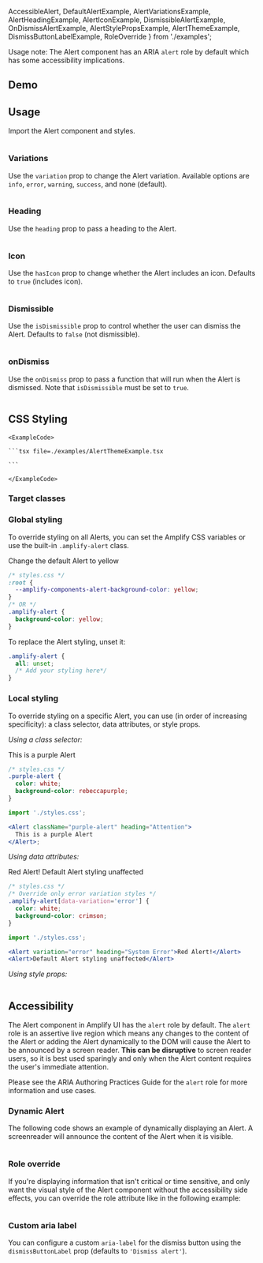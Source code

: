   AccessibleAlert,
  DefaultAlertExample,
  AlertVariationsExample,
  AlertHeadingExample,
  AlertIconExample,
  DismissibleAlertExample,
  OnDismissAlertExample,
  AlertStylePropsExample,
  AlertThemeExample,
  DismissButtonLabelExample,
  RoleOverride
} from './examples';

<Badge variation="info">Usage note:</Badge> The Alert component has an ARIA `alert` role by default which has some <Link href="#accessibility">accessibility implications</Link>. 

## Demo

<AlertDemo />

## Usage

Import the Alert component and styles.

<Example>
  <ExamplePreview>
    <DefaultAlertExample />
  </ExamplePreview>
  
  <ExampleCode reactExport='DefaultAlertExample'>

```jsx file=./examples/DefaultAlertExample.tsx

```

  </ExampleCode>
</Example>

### Variations

Use the `variation` prop to change the Alert variation. Available options are `info`, `error`, `warning`, `success`, and none (default).

<Example>
  <ExamplePreview>
    <AlertVariationsExample />
  </ExamplePreview>
  
  <ExampleCode reactExport='AlertVariationsExample'>

```jsx file=./examples/AlertVariationsExample.tsx

```

  </ExampleCode>
</Example>

### Heading

Use the `heading` prop to pass a heading to the Alert.

<Example>
  <ExamplePreview>
    <AlertHeadingExample />
  </ExamplePreview>
  
  <ExampleCode reactExport='AlertHeadingExample'>

```jsx file=./examples/AlertHeadingExample.tsx

```

  </ExampleCode>
</Example>

### Icon

Use the `hasIcon` prop to change whether the Alert includes an icon. Defaults to `true` (includes icon). 

<Example>
  <ExamplePreview reactExport="AlertIconExample">
    <AlertIconExample />
  </ExamplePreview>
  
  <ExampleCode>

```jsx file=./examples/AlertIconExample.tsx

```

  </ExampleCode>
</Example>

### Dismissible

Use the `isDismissible` prop to control whether the user can dismiss the Alert. Defaults to `false` (not dismissible).

<Example>
  <ExamplePreview>
    <DismissibleAlertExample />
  </ExamplePreview>
  
  <ExampleCode reactExport="DismissibleAlertExample">

```jsx file=./examples/DismissibleAlertExample.tsx

```

  </ExampleCode>
</Example>

### onDismiss

Use the `onDismiss` prop to pass a function that will run when the Alert is dismissed. Note that `isDismissible` must be set to `true`.

<Example>
  <ExamplePreview reactExport="OnDismissAlertExample">
    <OnDismissAlertExample />
  </ExamplePreview>
  
  <ExampleCode>

```jsx file=./examples/OnDismissAlertExample.tsx

```

  </ExampleCode>
</Example>

## CSS Styling

<ThemeExample component="Alert">
  <Example>
    <AlertThemeExample />
    
    <ExampleCode>

    ```tsx file=./examples/AlertThemeExample.tsx

    ```

    </ExampleCode>
  </Example>
</ThemeExample>

### Target classes

<ComponentStyleDisplay componentName="Alert" />

### Global styling

To override styling on all Alerts, you can set the Amplify CSS variables or use the built-in `.amplify-alert` class.

<Example>
  <ExamplePreview>
    <Alert backgroundColor="yellow">Change the default Alert to yellow</Alert>
  </ExamplePreview>
  
  <ExampleCode>

```css
/* styles.css */
:root {
  --amplify-components-alert-background-color: yellow;
}
/* OR */
.amplify-alert {
  background-color: yellow;
}
```

  </ExampleCode>
</Example>

To replace the Alert styling, unset it:

<ExampleCode>

```css
.amplify-alert {
  all: unset;
  /* Add your styling here*/
}
```

</ExampleCode>

### Local styling

To override styling on a specific Alert, you can use (in order of increasing specificity): a class selector, data attributes, or style props.

_Using a class selector:_

<Example>
  <ExamplePreview>
  <Alert className="purple-alert" heading="Attention">
    This is a purple Alert
  </Alert>
  </ExamplePreview>
  
  
  <ExampleCode>

```css
/* styles.css */
.purple-alert {
  color: white;
  background-color: rebeccapurple;
}
```

  </ExampleCode>
  <ExampleCode>

```jsx
import './styles.css';

<Alert className="purple-alert" heading="Attention">
  This is a purple Alert
</Alert>;
```

  </ExampleCode>
</Example>

_Using data attributes:_

<Example>
  <ExamplePreview>
  <Flex direction="column" gap="1rem">
    <Alert
      variation="error"
      color="white"
      backgroundColor="crimson"
      heading="System Error"
    >
      Red Alert!
    </Alert>
    <Alert>Default Alert styling unaffected</Alert>
  </Flex>
  </ExamplePreview>
  
  <ExampleCode>

```css
/* styles.css */
/* Override only error variation styles */
.amplify-alert[data-variation='error'] {
  color: white;
  background-color: crimson;
}
```

  </ExampleCode>
  <ExampleCode>

```jsx
import './styles.css';

<Alert variation="error" heading="System Error">Red Alert!</Alert>
<Alert>Default Alert styling unaffected</Alert>
```

  </ExampleCode>
</Example>

_Using style props:_

<Example>
  <ExamplePreview>
    <AlertStylePropsExample />
  </ExamplePreview>
  
  <ExampleCode reactExport='AlertStylePropsExample'>

```jsx file=./examples/AlertStylePropsExample.tsx

```

  </ExampleCode>
</Example>

## Accessibility

The Alert component in Amplify UI has the `alert` role by default.  The `alert` role is an assertive live region which means any changes to the content of the Alert or adding the Alert dynamically to the DOM will cause the Alert to be announced by a screen reader. **This can be disruptive** to screen reader users, so it is best used sparingly and only when the Alert content requires the user's immediate attention.

Please see the <Link isExternal={true} href="https://www.w3.org/WAI/ARIA/apg/example-index/alert/alert.html">ARIA Authoring Practices Guide for the `alert` role</Link> for more information and use cases.

### Dynamic Alert

The following code shows an example of dynamically displaying an Alert. A screenreader will announce the content of the Alert when it is visible.

<Example>
  <AccessibleAlert />
  
  <ExampleCode>

```jsx file=./examples/AccessibleAlert.tsx

```

  </ExampleCode>
</Example>

### Role override

If you're displaying information that isn't critical or time sensitive, and only want the visual style of the Alert component without the accessibility side effects, you can override the role attribute like in the following example:

<Example>
  <RoleOverride />
  
  <ExampleCode>

```jsx file=./examples/RoleOverride.tsx

```

  </ExampleCode>
</Example>


### Custom aria label

You can configure a custom `aria-label` for the dismiss button using the `dismissButtonLabel` prop (defaults to `'Dismiss alert'`).

<Example>
  <DismissButtonLabelExample />
  
  <ExampleCode>

```jsx file=./examples/DismissButtonLabelExample.tsx

```

  </ExampleCode>
</Example>
